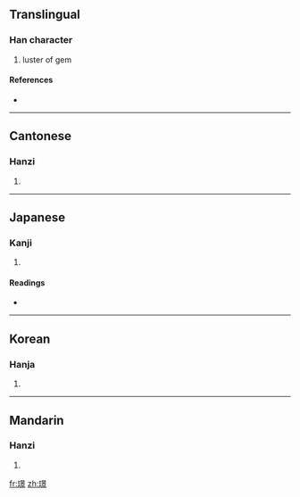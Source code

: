 ==Translingual==

===Han character===
{{Han char|rn=96|rad=玉|as=12|sn=16|four=1619<sub>6</sub>|canj=一土日卜火 (MGAYF)}}

# luster of gem

====References====
* {{Han ref|kx=0742.100|dkj=21246|dj=1151.230|hdz=21137.110|uh=749F|ud=29855|bh=BF5B|bd=48987}}

----

==Cantonese==

===Hanzi===
{{yue-hanzi|jyut=|y=ging2}}

# {{defn|Cantonese}}

----

==Japanese==

===Kanji===
{{ja-kanji|grade=|rs=玉12}}

# {{defn|Japanese}}

====Readings====
* {{ja-readings|on=[[えい]] (ei), [[よう]] (yō), [[けい]] (kei), [[きょう]] (kyō)|kun=|nanori=}}

----

==Korean==

===Hanja===
{{ko-hanja|hangeul=경|eumhun=|rv=gyeong|mr=kyŏng|y=kyeng}}

# {{defn|Korean}}

----

==Mandarin==

===Hanzi===
{{cmn-hanzi|pin=[[jǐng]] ([[jing3]])|wg=ching<sup>3</sup>}}

# {{defn|Mandarin}}

[[fr:璟]]
[[zh:璟]]